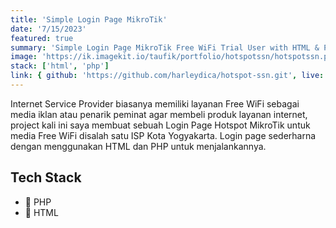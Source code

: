 ```yaml
---
title: 'Simple Login Page MikroTik'
date: '7/15/2023'
featured: true
summary: 'Simple Login Page MikroTik Free WiFi Trial User with HTML & PHP'
image: 'https://ik.imagekit.io/taufik/portfolio/hotspotssn/hotspotssn.png'
stack: ['html', 'php']
link: { github: 'https://github.com/harleydica/hotspot-ssn.git', live: 'https://www.sintesa.co.id' }
---
```


Internet Service Provider biasanya memiliki layanan Free WiFi sebagai media iklan atau penarik peminat agar membeli produk layanan internet, project kali ini saya membuat sebuah Login Page Hotspot MikroTik untuk media Free WiFi disalah satu ISP Kota Yogyakarta. Login page sederharna dengan menggunakan HTML dan PHP untuk menjalankannya.

## Tech Stack

- 👾 PHP
- 🧰 HTML
